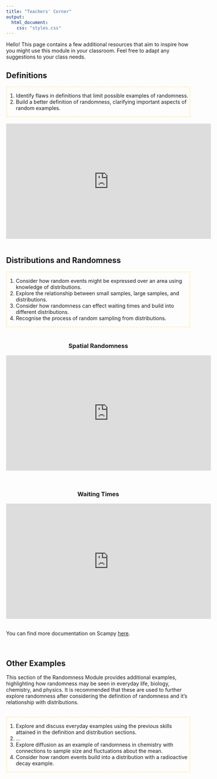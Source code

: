```yaml
---
title: "Teachers' Corner"
output:
  html_document:
    css: "styles.css"
---
```


Hello! This page contains a few additional resources that aim to inspire how you might use this module in your classroom. Feel free to adapt any suggestions to your class needs.

<h2>Definitions</h2>
<div style="border: medium dotted #FFEDB1;">
<ol><li>Identify flaws in definitions that limit possible examples of randomness.</li>
<li>Build a better definition of randomness, clarifying important aspects of random examples.</li>
</ol>
</div>
<br>
<center><iframe width="560" height="315" src="https://www.youtube.com/embed/iGc6arzHIoY" title="YouTube video player" frameborder="0" allow="accelerometer; autoplay; clipboard-write; encrypted-media; gyroscope; picture-in-picture" allowfullscreen></iframe></center>

<br>
<h2>Distributions and Randomness</h2>
<div style="border: medium dotted #FFEDB1;">
<ol><li>Consider how random events might be expressed over an area using knowledge of distributions.</li>
<li>Explore the relationship between small samples, large samples, and distributions.</li>
<li>Consider how randomness can effect waiting times and build into different distributions.</li>
<li>Recognise the process of random sampling from distributions.</li></ol>
</div>
<br>
<h3 style="text-align: center;">Spatial Randomness</h3>
<center><iframe width="560" height="315" src="https://www.youtube.com/embed/vvcfloq8KaU" title="YouTube video player" frameborder="0" allow="accelerometer; autoplay; clipboard-write; encrypted-media; gyroscope; picture-in-picture" allowfullscreen></iframe></center>

<br>

<h3 style="text-align: center;">Waiting Times</h3>
<center><iframe width="560" height="315" src="https://www.youtube.com/embed/6_zhAPdi8Uk" title="YouTube video player" frameborder="0" allow="accelerometer; autoplay; clipboard-write; encrypted-media; gyroscope; picture-in-picture" allowfullscreen></iframe></center>
<br>
You can find more documentation on Scampy <a href = https://new.censusatschool.org.nz/wp-content/uploads/2019/09/scampy_documentation.pdf target = "_blank">here</a>.

<br>

<h2>Other Examples</h2>
<p>This section of the Randomness Module provides additional examples, highlighting how randomness may be seen in everyday life, biology, chemistry, and physics. It is recommended that these are used to further explore randomness after considering the definition of randomness and it's relationship with distributions.</p>
<br>
<div style="border: medium dotted #FFEDB1;">
<ol><li>Explore and discuss everyday examples using the previous skills attained in the definition and distribution sections.</li>
<li>...</li>
<li>Explore diffusion as an example of randomness in chemistry with connections to sample size and fluctuations about the mean.</li>
<li>Consider how random events build into a distribution with a radioactive decay example.</li></ol>
</div>
<br>